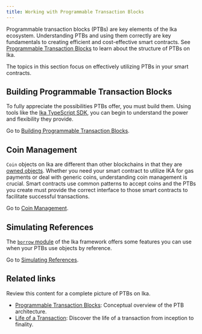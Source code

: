 ```yaml
---
title: Working with Programmable Transaction Blocks
---
```


Programmable transaction blocks (PTBs) are key elements of the Ika ecosystem. Understanding PTBs and using them correctly are key fundamentals to creating efficient and cost-effective smart contracts. See [Programmable Transaction Blocks](../../../concepts/transactions/prog-txn-blocks.mdx) to learn about the structure of PTBs on Ika.

The topics in this section focus on effectively utilizing PTBs in your smart contracts.

## Building Programmable Transaction Blocks

To fully appreciate the possibilities PTBs offer, you must build them. Using tools like the [Ika TypeScript SDK](https://sdk.mystenlabs.com/typescript), you can begin to understand the power and flexibility they provide.

Go to [Building Programmable Transaction Blocks](./building-ptb.mdx).

## Coin Management

`Coin` objects on Ika are different than other blockchains in that they are [owned objects](../../../concepts/object-ownership/address-owned.mdx). Whether you need your smart contract to utilize IKA for gas payments or deal with generic coins, understanding coin management is crucial. Smart contracts use common patterns to accept coins and the PTBs you create must provide the correct interface to those smart contracts to facilitate successful transactions.

Go to [Coin Management](./coin-mgt.mdx).

## Simulating References

The [`borrow` module](https://github.com/MystenLabs/sui/blob/main/crates/ika-framework/docs/ika-framework/borrow.md) of the Ika framework offers some features you can use when your PTBs use objects by reference. 

Go to [Simulating References](./simulating-refs.mdx).

## Related links

Review this content for a complete picture of PTBs on Ika.

- [Programmable Transaction Blocks](../../../concepts/transactions/prog-txn-blocks.mdx): Conceptual overview of the PTB architecture.
- [Life of a Transaction](../../../concepts/ika-architecture/transaction-lifecycle.mdx): Discover the life of a transaction from inception to finality.  